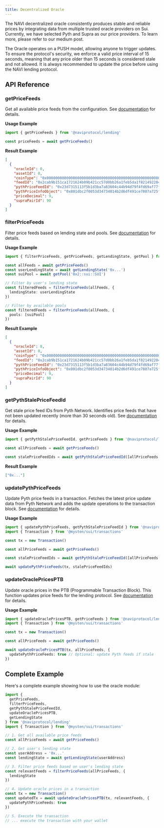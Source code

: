 ```yaml
---
title: Decentralized Oracle
---
```


The NAVI decentralized oracle consistently produces stable and reliable prices by integrating data from multiple trusted oracle providers on Sui. Currently, we have selected Pyth and Supra as our price providers. To learn more, please refer to our medium post.

The Oracle operates on a PUSH model, allowing anyone to trigger updates. To ensure the protocol's security, we enforce a valid price interval of 15 seconds, meaning that any price older than 15 seconds is considered stale and not allowed. It is always recommended to update the price before using the NAVI lending protocol.

## API Reference

### getPriceFeeds

Get all available price feeds from the configuration. See [documentation](/typedoc/functions/_naviprotocol_lending.getPriceFeeds.html) for details.

**Usage Example**

```typescript
import { getPriceFeeds } from '@naviprotocol/lending'

const priceFeeds = await getPriceFeeds()
```

**Result Example**

```json
[
  {
    "oracleId": 0,
    "assetId": 0,
    "coinType": "0x0000000000000000000000000000000000000000000000000000000000000002::sui::SUI",
    "feedId": "0x2cab9b151ca1721624b09b421cc57d0bb26a1feb5da1f821492204b098ec35c9",
    "pythPriceFeedId": "0x23d7315113f5b1d3ba7a83604c44b94d79f4fd69af77f804fc7f920a6dc65744",
    "pythPriceInfoObject": "0x801dbc2f0053d34734814b2d6df491ce7807a725fe9a01ad74a07e9c51396c37",
    "priceDecimal": 9,
    "supraPairId": 90
  }
]
```

### filterPriceFeeds

Filter price feeds based on lending state and pools. See [documentation](/typedoc/functions/_naviprotocol_lending.filterPriceFeeds.html) for details.

**Usage Example**

```typescript
import { filterPriceFeeds, getPriceFeeds, getLendingState, getPool } from '@naviprotocol/lending'

const allFeeds = await getPriceFeeds()
const userLendingState = await getLendingState('0x...')
const suiPool = await getPool('0x2::sui::SUI')

// Filter by user's lending state
const filteredFeeds = filterPriceFeeds(allFeeds, {
  lendingState: userLendingState
})

// Filter by available pools
const filteredFeeds = filterPriceFeeds(allFeeds, {
  pools: [suiPool]
})
```

**Result Example**

```json
[
  {
    "oracleId": 0,
    "assetId": 0,
    "coinType": "0x0000000000000000000000000000000000000000000000000000000000000002::sui::SUI",
    "feedId": "0x2cab9b151ca1721624b09b421cc57d0bb26a1feb5da1f821492204b098ec35c9",
    "pythPriceFeedId": "0x23d7315113f5b1d3ba7a83604c44b94d79f4fd69af77f804fc7f920a6dc65744",
    "pythPriceInfoObject": "0x801dbc2f0053d34734814b2d6df491ce7807a725fe9a01ad74a07e9c51396c37",
    "priceDecimal": 9,
    "supraPairId": 90
  }
]
```

### getPythStalePriceFeedId

Get stale price feed IDs from Pyth Network. Identifies price feeds that have not been updated recently (more than 30 seconds old). See [documentation](/typedoc/functions/_naviprotocol_lending.getPythStalePriceFeedId.html) for details.

**Usage Example**

```typescript
import { getPythStalePriceFeedId, getPriceFeeds } from '@naviprotocol/lending'

const allPriceFeeds = await getPriceFeeds()

const stalePriceFeedIds = await getPythStalePriceFeedId([allPriceFeeds[0].pythPriceFeedId])
```

**Result Example**

```json
["0x..."]
```

### updatePythPriceFeeds

Update Pyth price feeds in a transaction. Fetches the latest price update data from Pyth Network and adds the update operations to the transaction block. See [documentation](/typedoc/functions/_naviprotocol_lending.updatePythPriceFeeds.html) for details.

**Usage Example**

```typescript
import { updatePythPriceFeeds, getPythStalePriceFeedId } from '@naviprotocol/lending'
import { Transaction } from '@mysten/sui/transactions'

const tx = new Transaction()

const allPriceFeeds = await getPriceFeeds()

const stalePriceFeedIds = await getPythStalePriceFeedId([allPriceFeeds[0].pythPriceFeedId])

await updatePythPriceFeeds(tx, stalePriceFeedIds)
```

### updateOraclePricesPTB

Update oracle prices in the PTB (Programmable Transaction Block). This function updates price feeds for the lending protocol. See [documentation](/typedoc/functions/_naviprotocol_lending.updateOraclePricesPTB.html) for details.

**Usage Example**

```typescript
import { updateOraclePricesPTB, getPriceFeeds } from '@naviprotocol/lending'
import { Transaction } from '@mysten/sui/transactions'

const tx = new Transaction()

const allPriceFeeds = await getPriceFeeds()

await updateOraclePricesPTB(tx, allPriceFeeds, {
  updatePythPriceFeeds: true // Optional: update Pyth feeds if stale
})
```

## Complete Example

Here's a complete example showing how to use the oracle module:

```typescript
import {
  getPriceFeeds,
  filterPriceFeeds,
  getPythStalePriceFeedId,
  updateOraclePricesPTB,
  getLendingState
} from '@naviprotocol/lending'
import { Transaction } from '@mysten/sui/transactions'

// 1. Get all available price feeds
const allPriceFeeds = await getPriceFeeds()

// 2. Get user's lending state
const userAddress = '0x...'
const lendingState = await getLendingState(userAddress)

// 3. Filter price feeds based on user's lending state
const relevantFeeds = filterPriceFeeds(allPriceFeeds, {
  lendingState
})

// 4. Update oracle prices in a transaction
const tx = new Transaction()
const updatedTx = await updateOraclePricesPTB(tx, relevantFeeds, {
  updatePythPriceFeeds: true
})

// 5. Execute the transaction
// ... execute the transaction with your wallet
```
